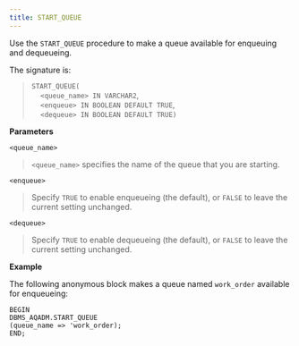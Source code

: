 ```yaml
---
title: START_QUEUE
---
```


Use the `START_QUEUE` procedure to make a queue available for enqueuing
and dequeueing.

The signature is:

> `START_QUEUE(`  
>     `<queue_name> IN VARCHAR2`,  
>     `<enqueue> IN BOOLEAN DEFAULT TRUE`,  
>     `<dequeue> IN BOOLEAN DEFAULT TRUE)`

**Parameters**

`<queue_name>`

> `<queue_name>` specifies the name of the queue that you are starting.

`<enqueue>`

> Specify `TRUE` to enable enqueueing (the default), or `FALSE` to leave
> the current setting unchanged.

`<dequeue>`

> Specify `TRUE` to enable dequeueing (the default), or `FALSE` to leave
> the current setting unchanged.

**Example**

The following anonymous block makes a queue named `work_order` available
for enqueueing:

``` text
BEGIN
DBMS_AQADM.START_QUEUE
(queue_name => 'work_order);
END;
```
